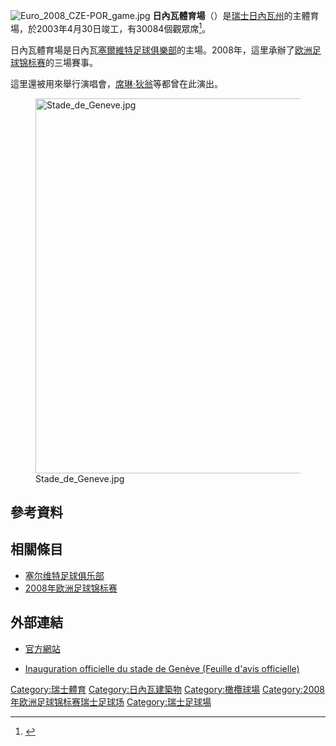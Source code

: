 {{noteTA
|G1=足球
|G2=uefa
|1=zh-cn: 塞尔维特;zh-tw:塞爾維特;zh-hk:塞維特;
}}
{{Infobox stadium
| name                = 日內瓦體育場
| nickname            = 
| image               = [[File:CH-AL_Geneva_2003-06-11.jpg|250px]]
| fullname            = 
| former_names        = 
| location            = [[瑞士|瑞士]][[日內瓦州|日內瓦州]][[朗西|朗西]]
| coordinates         = {{coord|46|10|40.25|N|6|7|38.75|E|type:landmark_region:CH-GE|display=inline,title}}
| broke_ground        = 
| built               = 2001-2003
| opened              = 2003年4月30日
| owner               = 日内瓦体育场基金会
| operator            = 
| surface             = 
| scoreboard          = 
| construction_cost   = 240,000,000瑞士法郎 (2003)<ref>{{cite|url=http://www.intersections.schneider-electric.fr/stock_images/telec/1/n3/Infrastr2_SchnLive_08_03.pdf|title=Le Stade de Genève|publisher=Schneider Electric|accessdate=2012-11-30|archive-url=https://web.archive.org/web/20110721020716/http://www.intersections.schneider-electric.fr/stock_images/telec/1/n3/Infrastr2_SchnLive_08_03.pdf|archive-date=2011-07-21|dead-url=yes}}</ref>
| architect           = 
| project_manager     = 
| structural engineer = 
| services engineer   = 
| general_contractor  = {{link-en|Zschokke Construction S.A.|Implenia}}
| main_contractors    = 
| capacity            = 30,084
| record_attendance   = 
| dimensions          = 
| tenants             = [[塞爾維特足球俱樂部|塞爾維特足球俱樂部]]
}}
[[File:Euro_2008_CZE-POR_game.jpg|thumb]]
'''日內瓦體育場'''（{{lang-fr|Stade de Genève}}）是[[瑞士|瑞士]][[日內瓦州|日內瓦州]]的主體育場，於2003年4月30日竣工，有30084個觀眾席<ref>{{Cite web |url=http://www.fussballtempel.net/uefa/listeuefa2.html |title=Fussball Tempel |accessdate=2009-04-07 |archive-date=2018-09-19 |archive-url=https://web.archive.org/web/20180919025116/http://fussballtempel.net/uefa/listeuefa2.html |dead-url=no }}</ref>。

日內瓦體育場是日內瓦[[塞爾維特足球俱樂部|塞爾維特足球俱樂部]]的主場。2008年，這里承辦了[[2008年欧洲足球锦标赛|欧洲足球锦标赛]]的三場賽事。

這里還被用來舉行演唱會，[[席琳·狄翁|席琳·狄翁]]等都曾在此演出。

[[File:Stade_de_Geneve.jpg|600px]]

== 參考資料 ==
{{reflist}}

== 相關條目 ==
* [[塞尔维特足球俱乐部|塞尔维特足球俱乐部]]
* [[2008年欧洲足球锦标赛|2008年欧洲足球锦标赛]]

== 外部連結 ==
* {{fr}}[http://www.stade.ch/ 官方網站] {{Wayback|url=http://www.stade.ch/ |date=19981207061451 }}
* {{fr}}[http://www.geneve.ch/fao/2003/20030507.asp Inauguration officielle du stade de Genève (Feuille d'avis officielle)] {{Webarchive|url=https://archive.is/20130424115456/http://www.geneve.ch/fao/2003/20030507.asp |date=2013-04-24 }}

{{2008年欧洲足球锦标赛比赛场地}}

[[Category:瑞士體育|Category:瑞士體育]]
[[Category:日內瓦建築物|Category:日內瓦建築物]]
[[Category:橄欖球場|Category:橄欖球場]]
[[Category:2008年欧洲足球锦标赛瑞士足球场|Category:2008年欧洲足球锦标赛瑞士足球场]]
[[Category:瑞士足球場|Category:瑞士足球場]]